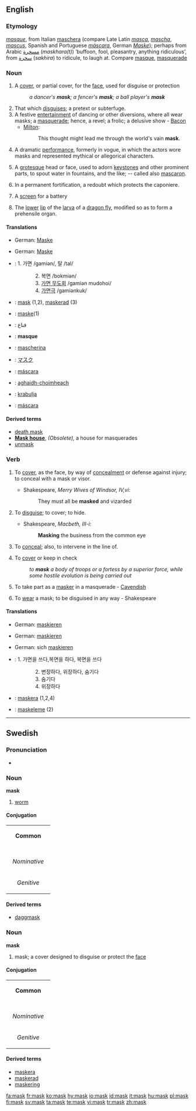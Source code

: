 ==English==

===Etymology===
{{F.}} ''[[masque]]'', from Italian [[maschera]] (compare Late Latin ''[[masca]]'', ''[[mascha]]'', ''[[mascus]]'', Spanish and Portuguese ''[[máscara]]'', German ''[[Maske]]''); perhaps from Arabic [[مسخرة]] (''maskhara(t)'') ‘buffoon, fool, pleasantry, anything ridiculous’, from [[سخرة]] (''sakhira'') to ridicule, to laugh at.  Compare [[masque]], [[masquerade]]

===Noun===
{{en-noun}}

# A [[cover]], or partial cover, for the [[face]], used for disguise or protection
#: ''a dancer's '''mask'''; a fencer's '''mask'''; a ball player's '''mask'''''
# That which [[disguise]]s; a pretext or subterfuge.
# A festive [[entertainment]] of dancing or other diversions, where all wear masks; a [[masquerade]]; hence, a revel; a frolic; a delusive show - [[Bacon]]
#*[[Milton]]:
#*:This thought might lead me through the world's vain '''mask'''.
# {{obsolete}} A dramatic [[performance]], formerly in vogue, in which the actors wore masks and represented mythical or allegorical characters.
# {{architecture}} A [[grotesque]] head or face, used to adorn [[keystone]]s and other prominent parts, to spout water in fountains, and the like; -- called also [[mascaron]].
# {{context|fortification}} In a permanent fortification, a redoubt which protects the caponiere.
# {{context|fortification}} A [[screen]] for a battery
# {{zoology}} The [[lower]] [[lip]] of the [[larva]] of a [[dragon fly]], modified so as to form a prehensile organ.

====Translations====
{{trans-top|A cover, or partial cover, for the face, used for disguise or protection}}
*German: [[Maske]] {{f}}
{{trans-mid}}
{{trans-bottom}}

{{trans-top|That which disguises}}
*German: [[Maske]] {{f}}
{{trans-mid}}
{{trans-bottom}}

{{trans-top|A festive entertainment}}
{{trans-mid}}
{{trans-bottom}}

{{trans-top|A dramatic performance in which the actors wore masks}}
{{trans-mid}}
{{trans-bottom}}

{{trans-top|(architecture) A grotesque head or face}}
{{trans-mid}}
{{trans-bottom}}

{{trans-top|(Fortification) A redoubt which protects the caponiere}}
{{trans-mid}}
{{trans-bottom}}

{{trans-top|(Fortification): A screen for a battery}}
{{trans-mid}}
{{trans-bottom}}

{{trans-top|(zoology) The lower lip of the larva of a dragon fly}}
{{trans-mid}}
{{trans-bottom}}

{{checktrans}}
*{{ttbc|Korean}}: 1. 가면 /gamiən/, 탈 /tal/
::: 2. 복면 /bokmiən/
::: 3. [[masquerade|가면 무도회]] /gamiən mudohoi/
::: 4. [[masquerade|가면극]] /gamiənkuk/
*{{ttbc|Swedish}}: [[mask#Swedish|mask]] (1,2), [[maskerad]] (3)
*{{ttbc|Turkish}}: [[maske]](1)
*{{ttbc|Arabic}}: قناع
*{{ttbc|French}}: '''masque'''
*{{ttbc|Italian}}: [[mascherina]] {{f}}
*{{ttbc|Japanese}}: [[マスク]]
*{{ttbc|Portuguese}}: [[máscara]] {{f}}
*{{ttbc|Scottish Gaelic}}: [[aghaidh-choimheach]] {{f}}
*{{ttbc|Serbian}}: [[krabulja]]
*{{ttbc|Spanish}}: [[máscara]] {{f}}

====Derived terms====
*[[death mask]]
*'''[[Mask house]]''', ''(Obsolete),'' a house for masquerades<!-- check capitalisation -->
*[[unmask]]

===Verb===
{{en-verb}}

# {{transitive}} To [[cover]], as the face, by way of [[concealment]] or defense against injury; to conceal with a mask or visor.
#*Shakespeare, ''Merry Wives of Windsor, IV,vi'':
#*:They must all be '''masked''' and vizarded
# {{transitive}} To [[disguise]]; to cover; to hide.
#*Shakespeare, ''Macbeth, III-i'':
#*:'''Masking''' the business from the common eye
# {{military|transitive}} To [[conceal]]; also, to intervene in the line of.
# {{military|transitive}} To [[cover]] or keep in check
#: ''to '''mask''' a body of troops or a fortess by a superior force, while some hostile evolution is being carried out''
# {{intransitive}} To take part as a [[masker]] in a masquerade - [[Cavendish]]
# {{intransitive}} To [[wear]] a mask; to be disguised in any way - Shakespeare

====Translations====
{{trans-top|To cover, as the face, by way of concealment or defense against injury}}
*German: [[maskieren]]
{{trans-mid}}
{{trans-bottom}}

{{trans-top|To disguise; to cover; to hide}}
*German: [[maskieren]]
{{trans-mid}}
{{trans-bottom}}

{{trans-top|(military) To conceal; also, to intervene in the line of}}
{{trans-mid}}
{{trans-bottom}}

{{trans-top|(military) To cover or keep in check}}
{{trans-mid}}
{{trans-bottom}}

{{trans-top|To take part as a masker in a masquerade}}
{{trans-mid}}
{{trans-bottom}}

{{trans-top|To wear a mask; to be disguised in any way}}
*German: sich [[maskieren]]
{{trans-mid}}
{{trans-bottom}}

{{checktrans}}
*{{ttbc|Korean}}: 1. 가면을 쓰다,복면을 하다, 복면을 쓰다
::: 2. 변장하다, 위장하다, 숨기다
::: 3. 숨기다
::: 4. 위장하다
*{{ttbc|Swedish}}: [[maskera]] (1,2,4)
*{{ttbc|Turkish}}: [[maskeleme]] (2)

----

==Swedish==

===Pronunciation===
*{{audio|Sv-mask.ogg|audio}}

===Noun===
'''mask'''

# [[worm]]

====Conjugation====
{| border=1 cellspacing=0
| bgcolor=#FFFFF0 colspan=5 align=center | '''Common'''
|-
|- bgcolor=#FFFFF0 align=center
! rowspan=2 |
| colspan=2 width=105 | ''Singular''
| colspan=2 | ''Plural''
|- bgcolor=#FFFFF0 align=center
| width=105 | ''Indefinite''
| width=105 | ''Definite''
| width=105 | ''Indefinite''
|  width=105 | ''Definite''
|- align=center
| width=105 bgcolor=#FFFFF0 | ''Nominative''
| [[mask]]
| [[maskar]]
| [[masken]]
| [[maskarna]]
|- align=center
| width=105 bgcolor=#FFFFF0 | ''Genitive''
| [[masks]]
| [[maskars]]
| [[maskens]]
| [[maskarnas]]
|}

====Derived terms====
*[[daggmask]]

===Noun===
'''mask'''

# mask; a cover designed to disguise or protect the [[face]]

====Conjugation====
{| border=1 cellspacing=0
| bgcolor=#FFFFF0 colspan=5 align=center | '''Common'''
|-
|- bgcolor=#FFFFF0 align=center
! rowspan=2 |
| colspan=2 width=105 | ''Singular''
| colspan=2 | ''Plural''
|- bgcolor=#FFFFF0 align=center
| width=105 | ''Indefinite''
| width=105 | ''Definite''
| width=105 | ''Indefinite''
|  width=105 | ''Definite''
|- align=center
| width=105 bgcolor=#FFFFF0 | ''Nominative''
| [[mask]]
| [[masker]]
| [[masken]]
| [[maskerna]]
|- align=center
| width=105 bgcolor=#FFFFF0 | ''Genitive''
| [[masks]]
| [[maskers]]
| [[maskens]]
| [[maskernas]]
|}

====Derived terms====
*[[maskera]]
*[[maskerad]]
*[[maskering]]

[[fa:mask]]
[[fr:mask]]
[[ko:mask]]
[[hy:mask]]
[[io:mask]]
[[id:mask]]
[[it:mask]]
[[hu:mask]]
[[pl:mask]]
[[fi:mask]]
[[sv:mask]]
[[ta:mask]]
[[te:mask]]
[[vi:mask]]
[[tr:mask]]
[[zh:mask]]